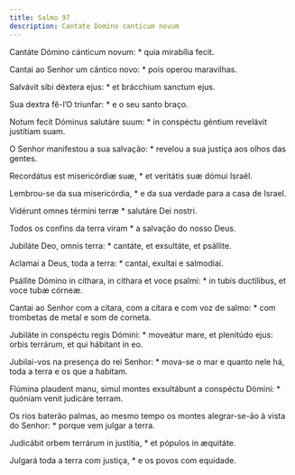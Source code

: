```yaml
---
title: Salmo 97
description: Cantate Domino canticum novum
---
```


<div class="side-by-side not-content">

Cantáte Dómino cánticum novum: * quia mirabília fecit.

Cantai ao Senhor um cântico novo: * pois operou maravilhas.

Salvávit sibi déxtera ejus: * et brácchium sanctum ejus.

Sua dextra fê-l’O triunfar: * e o seu santo braço.

Notum fecit Dóminus salutáre suum: * in conspéctu géntium revelávit
    justítiam suam.

O Senhor manifestou a sua salvação: * revelou a sua justiça aos olhos das
    gentes.

Recordátus est misericórdiæ suæ, * et veritátis suæ dómui Israël.

Lembrou-se da sua misericórdia, * e da sua verdade para a casa de Israel.

Vidérunt omnes términi terræ * salutáre Dei nostri.

Todos os confins da terra viram * a salvação do nosso Deus.

Jubiláte Deo, omnis terra: * cantáte, et exsultáte, et psállite.

Aclamai a Deus, toda a terra: * cantai, exultai e salmodiai.

Psállite Dómino in cíthara, in cíthara et voce psalmi: * in tubis
    ductílibus, et voce tubæ córneæ.

Cantai ao Senhor com a cítara, com a cítara e com voz de salmo: * com
    trombetas de metal e som de corneta.

Jubiláte in conspéctu regis Dómini: * moveátur mare, et plenitúdo ejus:
    orbis terrárum, et qui hábitant in eo.

Jubilai-vos na presença do rei Senhor: * mova-se o mar e quanto nele há,
    toda a terra e os que a habitam.

Flúmina plaudent manu, simul montes exsultábunt a conspéctu Dómini: *
    quóniam venit judicáre terram.

Os rios baterão palmas, ao mesmo tempo os montes alegrar-se-ão à vista do
    Senhor: * porque vem julgar a terra.

Judicábit orbem terrárum in justítia, * et pópulos in æquitáte.

Julgará toda a terra com justiça, * e os povos com equidade.

</div>
